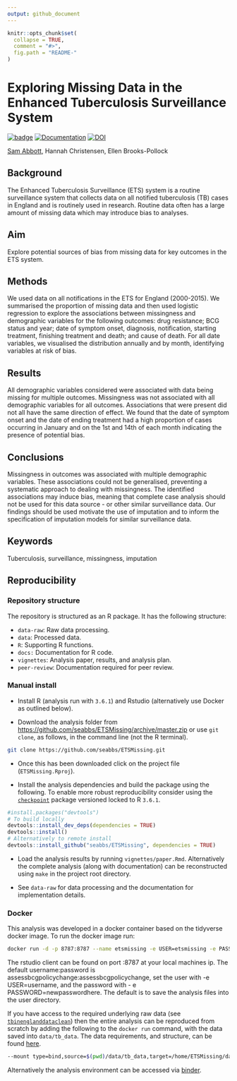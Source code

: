 ```yaml
---
output: github_document
---
```


```r
knitr::opts_chunk$set(
  collapse = TRUE,
  comment = "#>",
  fig.path = "README-"
)
```

# Exploring Missing Data in the Enhanced Tuberculosis Surveillance System

[![badge](https://img.shields.io/badge/Launch-Analysis-lightblue.svg)](https://mybinder.org/v2/gh/seabbs/ETSMissing/master?urlpath=rstudio)
[![Documentation](https://img.shields.io/badge/Documentation-click here!-lightgrey.svg?style=flat)](https://www.samabbott.co.uk/ETSMissing)
[![DOI](https://zenodo.org/badge/214470301.svg)](https://zenodo.org/badge/latestdoi/214470301)

[Sam Abbott](https://www.samabbott.co.uk), Hannah Christensen, Ellen Brooks-Pollock

## Background

The Enhanced Tuberculosis Surveillance (ETS) system is a routine surveillance system that collects data on all notified tuberculosis (TB) cases in England and is routinely used in research. Routine data often has a large amount of missing data which may introduce bias to analyses. 

## Aim

Explore potential sources of bias from missing data for key outcomes in the ETS system.

## Methods

We used data on all notifications in the ETS for England (2000-2015). We summarised the proportion of missing data and then used logistic regression to explore the associations between missingness and demographic variables for the following outcomes: drug resistance; BCG status and year; date of symptom onset, diagnosis, notification, starting treatment, finishing treatment and death; and cause of death. For all date variables, we visualised the distribution annually and by month, identifying variables at risk of bias. 

## Results

All demographic variables considered were associated with data being missing for multiple outcomes. Missingness was not associated with all demographic variables for all outcomes. Associations that were present did not all have the same direction of effect. We found that the date of symptom onset and the date of ending treatment had a high proportion of cases occurring in January and on the 1st and 14th of each month indicating the presence of potential bias. 

## Conclusions

Missingness in outcomes was associated with multiple demographic variables. These associations could not be generalised, preventing a systematic approach to dealing with missingness. The identified associations may induce bias, meaning that complete case analysis should not be used for this data source - or other similar surveillance data. Our findings should be used motivate the use of imputation and to inform the specification of imputation models for similar surveillance data. 

## Keywords

Tuberculosis, surveillance, missingness, imputation

## Reproducibility

### Repository structure

The repository is structured as an R package. It has the following structure:

- `data-raw`: Raw data processing.
- `data`: Processed data.
- `R`: Supporting R functions.
- `docs:` Documentation for R code.
- `vignettes`: Analysis paper, results, and analysis plan.
- `peer-review`: Documentation required for peer review.

### Manual install

- Install R (analysis run with `3.6.1`) and Rstudio (alternatively use Docker as outlined below).

- Download the analysis folder from [https://github.com/seabbs/ETSMissing/archive/master.zip](https://github.com/seabbs/ETSMissing/archive/master.zip) or use `git clone`, as follows, in the command line (not the R terminal).

```bash
git clone https://github.com/seabbs/ETSMissing.git
```

- Once this has been downloaded click on the project file (`ETSMissing.Rproj`).

- Install the analysis dependencies and build the package using the following. To enable more robust reproducibility consider using the [`checkpoint`](https://cran.r-project.org/web/packages/checkpoint/index.html) package versioned locked to R `3.6.1`.

```r
#install.packages("devtools")
# To build locally
devtools::install_dev_deps(dependencies = TRUE)
devtools::install()
# Alternatively to remote install
devtools::install_github("seabbs/ETSMissing", dependencies = TRUE)
```

- Load the analysis results by running `vignettes/paper.Rmd`. Alternatively the complete analysis (along with documentation) can be reconstructed using `make` in the project root directory. 

- See `data-raw` for data processing and the documentation for implementation details.

### Docker

This analysis was developed in a docker container based on the tidyverse docker image. To run the docker image run:

```bash
docker run -d -p 8787:8787 --name etsmissing -e USER=etsmissing -e PASSWORD=etsmissing seabbs/etsmissing
```

The rstudio client can be found on port :8787 at your local machines ip. The default username:password is assessbcgpolicychange:assessbcgpolicychange, set the user with -e USER=username, and the password with - e PASSWORD=newpasswordhere. The default is to save the analysis files into the user directory.

If you have access to the required underlying raw data (see [`tbinenglanddataclean`](https://www.samabbott.co.uk/tbinenglanddataclean/)) then the entire analysis can be reproduced from scratch by adding the following to the `docker run` command, with the data saved into `data/tb_data`. The data requirements, and structure, can be found [here](https://www.samabbott.co.uk/tbinenglanddataclean/).

```bash
--mount type=bind,source=$(pwd)/data/tb_data,target=/home/ETSMissing/data/tb_data
```

Alternatively the analysis environment can be accessed via [binder](https://mybinder.org/v2/gh/seabbs/AssessBCGPolicyChange/master?urlpath=rstudio).
